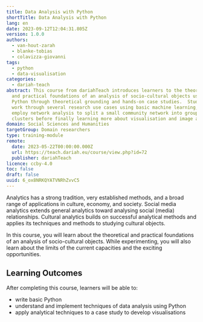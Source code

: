 ```yaml
---
title: Data Analysis with Python
shortTitle: Data Analysis with Python
lang: en
date: 2023-09-12T12:04:31.805Z
version: 1.0.0
authors:
  - van-hout-zarah
  - blanke-tobias
  - colavizza-giovanni
tags:
  - python
  - data-visualisation
categories:
  - dariah-teach
abstract: This course from dariahTeach introduces learners to the theoretical
  and practical foundations of an analysis of socio-cultural objects using
  Python through theoretical grounding and hands-on case studies.  Students will
  work through several research use cases using basic machine learning, and
  employ network analysis to split a small community network into groups and
  clusters before finally learning more about visualisation and image analysis.
domain: Social Sciences and Humanities
targetGroup: Domain researchers
type: training-module
remote:
  date: 2023-05-22T00:00:00.000Z
  url: https://teach.dariah.eu/course/view.php?id=72
  publisher: dariahTeach
licence: ccby-4.0
toc: false
draft: false
uuid: 6_ox8NRKQYATVNRhZvvC5
---
```

Analytics has a strong tradition, very established methods, and a broad range of applications in culture, economy, and society. Social media analytics extends general analytics toward analysing social (media) relationships. Cultural analytics builds on successful analytical methods and applies its techniques and methods to studying cultural objects.

In this course, you will learn about the theoretical and practical foundations of an analysis of socio-cultural objects. While experimenting, you will also learn about the limits of the current capacities and the exciting opportunities.

## L﻿earning Outcomes

A﻿fter completing this course, learners will be able to:

- w﻿rite basic Python 
- u﻿nderstand and implement techniques of data analysis using Python
- a﻿pply analytical techniques to a case study to develop visualisations

<ExternalResource title="Interested in learning more?" subtitle="Check out  Data Analysis with Python" url="https://teach.dariah.eu/course/view.php?id=72" />